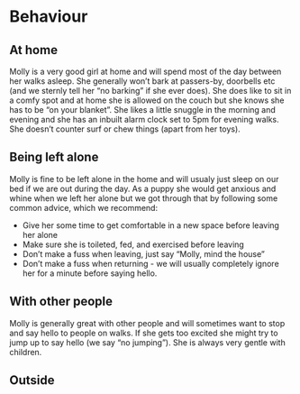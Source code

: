 # Behaviour

## At home
Molly is a very good girl at home and will spend most of the day between her walks asleep. She generally won't bark at passers-by, doorbells etc (and we sternly tell her "no barking" if she ever does). She does like to sit in a comfy spot and at home she is allowed on the couch but she knows she has to be "on your blanket". She likes a little snuggle in the morning and evening and she has an inbuilt alarm clock set to 5pm for evening walks. She doesn't counter surf or chew things (apart from her toys).   

## Being left alone
Molly is fine to be left alone in the home and will usualy just sleep on our bed if we are out during the day. As a puppy she would get anxious and whine when we left her alone but we got through that by following some common advice, which we recommend:

* Give her some time to get comfortable in a new space before leaving her alone
* Make sure she is toileted, fed, and exercised before leaving
* Don't make a fuss when leaving, just say "Molly, mind the house"
* Don't make a fuss when returning - we will usually completely ignore her for a minute before saying hello. 

## With other people

Molly is generally great with other people and will sometimes want to stop and say hello to people on walks. If she gets too excited she might try to jump up to say hello (we say "no jumping"). She is always very gentle with children. 

## Outside


